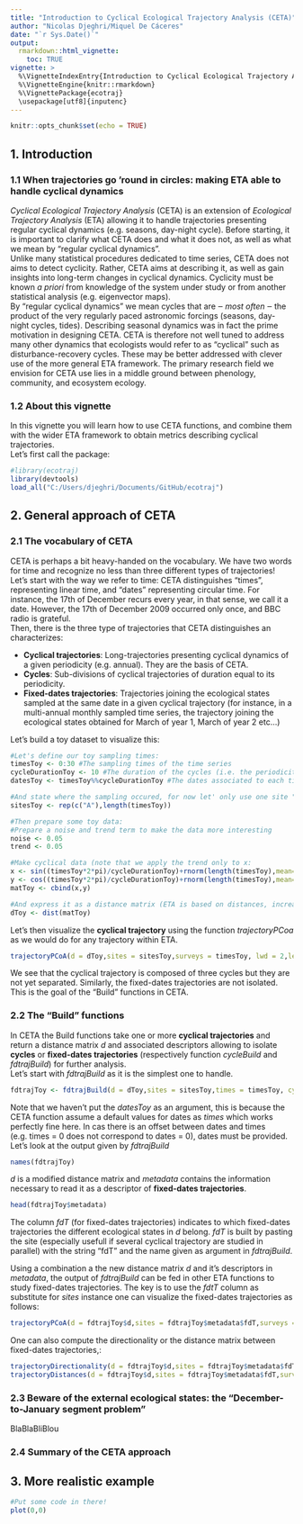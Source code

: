 ```yaml
---
title: "Introduction to Cyclical Ecological Trajectory Analysis (CETA)"
author: "Nicolas Djeghri/Miquel De Cáceres"
date: "`r Sys.Date()`"
output: 
  rmarkdown::html_vignette:
    toc: TRUE
vignette: >
  %\VignetteIndexEntry{Introduction to Cyclical Ecological Trajectory Analysis (CETA)}
  %\VignetteEngine{knitr::rmarkdown}
  %\VignettePackage{ecotraj}
  \usepackage[utf8]{inputenc}
---
```


```r
knitr::opts_chunk$set(echo = TRUE)
```

## 1. Introduction

### 1.1 When trajectories go 'round in circles: making ETA able to handle cyclical dynamics
*Cyclical Ecological Trajectory Analysis* (CETA) is an extension of *Ecological Trajectory Analysis* (ETA) allowing it to handle trajectories presenting regular cyclical dynamics (e.g. seasons, day-night cycle). 
Before starting, it is important to clarify what CETA does and what it does not, as well as what we mean by "regular cyclical dynamics".  
Unlike many statistical procedures dedicated to time series, CETA does not aims to detect cyclicity. Rather, CETA aims at describing it, as well as gain insights into long-term changes in cyclical dynamics. Cyclicity must be known *a priori* from knowledge of the system under study or from another statistical analysis (e.g. eigenvector maps).  
By "regular cyclical dynamics" we mean cycles that are ‒ *most often* ‒ the product of the very regularly paced astronomic forcings (seasons, day-night cycles, tides). Describing seasonal dynamics was in fact the prime motivation in designing CETA. CETA is therefore not well tuned to address many other dynamics that ecologists would refer to as "cyclical" such as disturbance-recovery cycles. These may be better addressed with clever use of the more general ETA framework. The primary research field we envision for CETA use lies in a middle ground between phenology, community, and ecosystem ecology.

### 1.2 About this vignette
In this vignette you will learn how to use CETA functions, and combine them with the wider ETA framework to obtain metrics describing cyclical trajectories.  
Let's first call the package:
```r
#library(ecotraj)
library(devtools)
load_all("C:/Users/djeghri/Documents/GitHub/ecotraj")
```

## 2. General approach of CETA

### 2.1 The vocabulary of CETA
CETA is perhaps a bit heavy-handed on the vocabulary. We have two words for time and recognize no less than three different types of trajectories!  
Let's start with the way we refer to time: CETA distinguishes "times", representing linear time, and "dates" representing circular time. For instance, the 17th of December recurs every year, in that sense, we call it a date. However, the 17th of December 2009 occurred only once, and BBC radio is grateful.  
Then, there is the three type of trajectories that CETA distinguishes an characterizes:

* **Cyclical trajectories**: Long-trajectories presenting cyclical dynamics of a given periodicity (e.g. annual). They are the basis of CETA.
* **Cycles**: Sub-divisions of cyclical trajectories of duration equal to its periodicity. 
* **Fixed-dates trajectories**: Trajectories joining the ecological states sampled at the same date in a given cyclical trajectory (for instance, in a multi-annual monthly sampled time series, the trajectory joining the ecological states obtained for March of year 1, March of year 2 etc...)

Let's build a toy dataset to visualize this:
```r
#Let's define our toy sampling times:
timesToy <- 0:30 #The sampling times of the time series
cycleDurationToy <- 10 #The duration of the cycles (i.e. the periodicity of the time series)
datesToy <- timesToy%%cycleDurationToy #The dates associated to each times

#And state where the sampling occured, for now let' only use one site "A"
sitesToy <- rep(c("A"),length(timesToy))

#Then prepare some toy data:
#Prepare a noise and trend term to make the data more interesting
noise <- 0.05
trend <- 0.05

#Make cyclical data (note that we apply the trend only to x:
x <- sin((timesToy*2*pi)/cycleDurationToy)+rnorm(length(timesToy),mean=0,sd=noise)+trend*timesToy
y <- cos((timesToy*2*pi)/cycleDurationToy)+rnorm(length(timesToy),mean=0,sd=noise)
matToy <- cbind(x,y)

#And express it as a distance matrix (ETA is based on distances, increasing its generality)
dToy <- dist(matToy)
```

Let's then visualize the **cyclical trajectory** using the function $trajectoryPCoa$ as we would do for any trajectory within ETA.
```r
trajectoryPCoA(d = dToy,sites = sitesToy,surveys = timesToy, lwd = 2,length = 0.2)
```

We see that the cyclical trajectory is composed of three cycles but they are not yet separated. Similarly, the fixed-dates trajectories are not isolated. This is the goal of the "Build" functions in CETA.

### 2.2 The "Build" functions
In CETA the Build functions take one or more **cyclical trajectories** and return a distance matrix $d$ and associated descriptors allowing to isolate **cycles** or **fixed-dates trajectories** (respectively function $cycleBuild$ and $fdtrajBuild$) for further analysis.  
Let's start with $fdtrajBuild$ as it is the simplest one to handle.
```r
fdtrajToy <- fdtrajBuild(d = dToy,sites = sitesToy,times = timesToy, cycleDuration = cycleDurationToy,namesFixedDates = paste("M",1:10))
```
Note that we haven't put the $datesToy$ as an argument, this is because the CETA function assume a default values for dates as $times%%cycleDuration$ which works perfectly fine here. In cas there is an offset between dates and times (e.g. times = 0 does not correspond to dates = 0), dates must be provided.
Let's look at the output given by $fdtrajBuild$
```r
names(fdtrajToy)
```
$d$ is a modified distance matrix and $metadata$ contains the information necessary to read it as a descriptor of **fixed-dates trajectories**.
```r
head(fdtrajToy$metadata)
```
The column $fdT$ (for fixed-dates trajectories) indicates to which fixed-dates trajectories the different ecological states in $d$ belong. $fdT$ is built by pasting the site (especially usefull if several cyclical trajectory are studied in parallel) with the string "fdT" and the name given as argument in $fdtrajBuild$.

Using a combination a the new distance matrix $d$ and it's descriptors in $metadata$, the output of $fdtrajBuild$ can be fed in other ETA functions to study fixed-dates trajectories. The key is to use the $fdtT$ column as substitute for $sites$ instance one can visualize the fixed-dates trajectories as follows:
```r
trajectoryPCoA(d = fdtrajToy$d,sites = fdtrajToy$metadata$fdT,surveys = fdtrajToy$metadata$times, lwd = 2,length = 0.2,traj.colors = rep(c("blue","red"),5))
```

One can also compute the directionality or the distance matrix between fixed-dates trajectories,:
```r
trajectoryDirectionality(d = fdtrajToy$d,sites = fdtrajToy$metadata$fdT,surveys = fdtrajToy$metadata$times)
trajectoryDistances(d = fdtrajToy$d,sites = fdtrajToy$metadata$fdT,surveys = fdtrajToy$metadata$times)
```

### 2.3 Beware of the external ecological states: the "December-to-January segment problem"
BlaBlaBliBlou

### 2.4 Summary of the CETA approach

## 3. More realistic example
```r
#Put some code in there!
plot(0,0)
```

